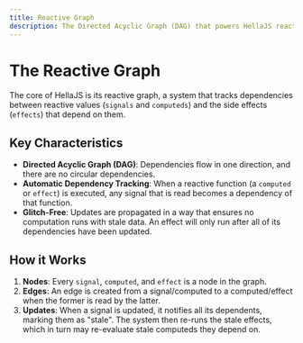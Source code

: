 ```yaml
---
title: Reactive Graph
description: The Directed Acyclic Graph (DAG) that powers HellaJS reactivity.
---
```


# The Reactive Graph

The core of HellaJS is its reactive graph, a system that tracks dependencies between reactive values (`signals` and `computeds`) and the side effects (`effects`) that depend on them.

## Key Characteristics

- **Directed Acyclic Graph (DAG)**: Dependencies flow in one direction, and there are no circular dependencies.
- **Automatic Dependency Tracking**: When a reactive function (a `computed` or `effect`) is executed, any signal that is read becomes a dependency of that function.
- **Glitch-Free**: Updates are propagated in a way that ensures no computation runs with stale data. An effect will only run after all of its dependencies have been updated.

## How it Works

1.  **Nodes**: Every `signal`, `computed`, and `effect` is a node in the graph.
2.  **Edges**: An edge is created from a signal/computed to a computed/effect when the former is read by the latter.
3.  **Updates**: When a signal is updated, it notifies all its dependents, marking them as "stale". The system then re-runs the stale effects, which in turn may re-evaluate stale computeds they depend on.

